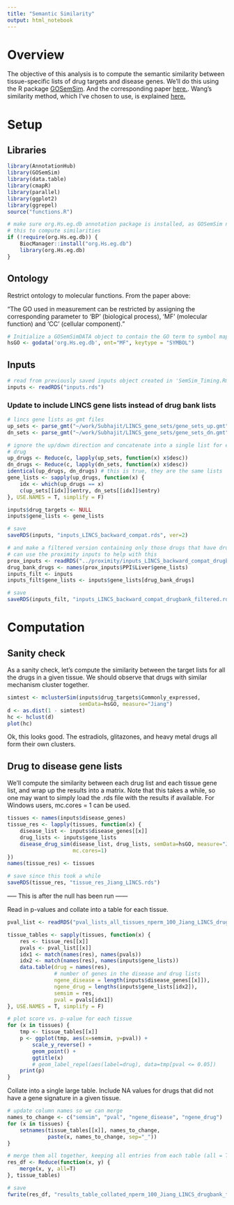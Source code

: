 ```yaml
---
title: "Semantic Similarity"
output: html_notebook
---
```


# Overview

The objective of this analysis is to compute the semantic similarity between tissue-specific lists of drug targets and disease genes. We'll do this using the R package [GOSemSim](https://bioconductor.org/packages/devel/bioc/vignettes/GOSemSim/inst/doc/GOSemSim.html#gene-semantic-similarity-measurement). And the corresponding paper [here.](https://academic.oup.com/bioinformatics/article/26/7/976/213143). Wang's similarity method, which I've chosen to use, is explained [here.](https://academic.oup.com/bioinformatics/article/23/10/1274/197095#1953560)

# Setup

## Libraries
```r
library(AnnotationHub)
library(GOSemSim)
library(data.table)
library(cmapR)
library(parallel)
library(ggplot2)
library(ggrepel)
source("functions.R")
```

```r
# make sure org.Hs.eg.db annotation package is installed, as GOSemSim needs
# this to compute similarities
if (!require(org.Hs.eg.db)) {
    BiocManager::install("org.Hs.eg.db")
    library(org.Hs.eg.db)
}
```

## Ontology

Restrict ontology to molecular functions. From the paper above:

"The GO used in measurement can be restricted by assigning the corresponding parameter to 'BP' (biological process), 'MF' (molecular function) and 'CC' (cellular component)."

```r
# Initialize a GOSemSimDATA object to contain the GO term to symbol mapping
hsGO <- godata('org.Hs.eg.db', ont="MF", keytype = "SYMBOL")
```


## Inputs

```r
# read from previously saved inputs object created in 'SemSim_Timing.Rmd'
inputs <- readRDS("inputs.rds")
```

### Update to include LINCS gene lists instead of drug bank lists

```r
# lincs gene lists as gmt files
up_sets <- parse_gmt("~/work/Subhajit/LINCS_gene_sets/gene_sets_up.gmt")
dn_sets <- parse_gmt("~/work/Subhajit/LINCS_gene_sets/gene_sets_dn.gmt")
```

```r
# ignore the up/down direction and concatenate into a single list for each
# drug
up_drugs <- Reduce(c, lapply(up_sets, function(x) x$desc))
dn_drugs <- Reduce(c, lapply(dn_sets, function(x) x$desc))
identical(up_drugs, dn_drugs) # this is true, they are the same lists
gene_lists <- sapply(up_drugs, function(x) {
    idx <- which(up_drugs == x)
    c(up_sets[[idx]]$entry, dn_sets[[idx]]$entry)
}, USE.NAMES = T, simplify = F)
```

```r
inputs$drug_targets <- NULL
inputs$gene_lists <- gene_lists
```

```r
# save
saveRDS(inputs, "inputs_LINCS_backward_compat.rds", ver=2)
```

```r
# and make a filtered version containing only those drugs that have drugbank data
# can use the proximity inputs to help with this
prox_inputs <- readRDS("../proximity/inputs_LINCS_backward_compat_drugbank_filtered.rds")
drug_bank_drugs <- names(prox_inputs$PPI$Liver$gene_lists)
inputs_filt <- inputs
inputs_filt$gene_lists <- inputs$gene_lists[drug_bank_drugs]
```

```r
# save
saveRDS(inputs_filt, "inputs_LINCS_backward_compat_drugbank_filtered.rds", ver=2)
```

# Computation

## Sanity check

As a sanity check, let's compute the similarity between the target lists for all the drugs in a given tissue. We should observe that drugs with similar mechanism cluster together.
```r
simtest <- mclusterSim(inputs$drug_targets$Commonly_expressed,
                       semData=hsGO, measure="Jiang")
d <- as.dist(1 - simtest)
hc <- hclust(d)
plot(hc)
```
Ok, this looks good. The estradiols, glitazones, and heavy metal drugs all form their own clusters.

## Drug to disease gene lists

We'll compute the similarity between each drug list and each tissue gene list, and wrap up the results into a matrix. Note that this takes a while, so one may want to simply load the .rds file with the results if available. For Windows users, mc.cores = 1 can be used. 
```r
tissues <- names(inputs$disease_genes)
tissue_res <- lapply(tissues, function(x) {
    disease_list <- inputs$disease_genes[[x]]
    drug_lists <- inputs$gene_lists
    disease_drug_sim(disease_list, drug_lists, semData=hsGO, measure="Jiang", # inputs$hsGO
                     mc.cores=1)
})
names(tissue_res) <- tissues
```

```r
# save since this took a while
saveRDS(tissue_res, "tissue_res_Jiang_LINCS.rds")
```


----- This is after the null has been run ------

Read in p-values and collate into a table for each tissue.
```r
pval_list <- readRDS("pval_lists_all_tissues_nperm_100_Jiang_LINCS_drugbank_filtered.rds")
```

```r
tissue_tables <- sapply(tissues, function(x) {
    res <- tissue_res[[x]]
    pvals <- pval_list[[x]]
    idx1 <- match(names(res), names(pvals))
    idx2 <- match(names(res), names(inputs$gene_lists))
    data.table(drug = names(res),
               # number of genes in the disease and drug lists
               ngene_disease = length(inputs$disease_genes[[x]]),
               ngene_drug = lengths(inputs$gene_lists[idx2]),
               semsim = res,
               pval = pvals[idx1])
}, USE.NAMES = T, simplify = F)
```

```r
# plot score vs. p-value for each tissue
for (x in tissues) {
    tmp <- tissue_tables[[x]]
    p <- ggplot(tmp, aes(x=semsim, y=pval)) +
        scale_y_reverse() +
        geom_point() +
        ggtitle(x)
        # geom_label_repel(aes(label=drug), data=tmp[pval <= 0.05])
    print(p)
}
```


Collate into a single large table. Include NA values for drugs that did not have a gene signature in a given tissue.
```r
# update column names so we can merge
names_to_change <- c("semsim", "pval", "ngene_disease", "ngene_drug")
for (x in tissues) {
    setnames(tissue_tables[[x]], names_to_change,
             paste(x, names_to_change, sep="_"))
}
```

```r
# merge them all together, keeping all entries from each table (all = T)
res_df <- Reduce(function(x, y) {
    merge(x, y, all=T)
}, tissue_tables)
```

```r
# save
fwrite(res_df, "results_table_collated_nperm_100_Jiang_LINCS_drugbank_filtered.txt", sep="\t")
```





